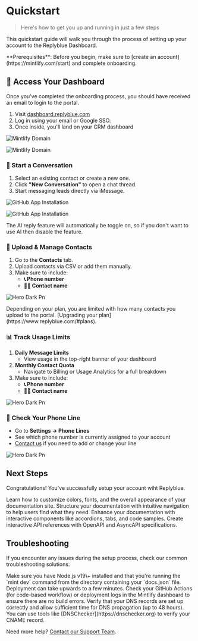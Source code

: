 # Quickstart

> Here's how to get you up and running in just a few steps

This quickstart guide will walk you through the process of setting up your account to the Replyblue Dashboard.

<Info>
  **Prerequisites**: Before you begin, make sure to [create an account](https://mintlify.com/start) and complete onboarding.
</Info>

## 🔐 Access Your Dashboard

Once you've completed the onboarding process, you should have received an email to login to the portal.

1. Visit [dashboard.replyblue.com](http://dashboard.replyblue.com)
2. Log in using your email or Google SSO.
3. Once inside, you'll land on your CRM dashboard

<Frame>
  <img
    src="https://mintlify.s3.us-west-1.amazonaws.com/mintlify/images/quickstart/mintlify-domain-light.png"
    alt="Mintlify Domain"
    className="block dark:hidden"
  />

  <img
    src="https://mintlify.s3.us-west-1.amazonaws.com/mintlify/images/quickstart/mintlify-domain-dark.png"
    alt="Mintlify Domain"
    className="hidden dark:block"
  />
</Frame>

### **💬 Start a Conversation**

1. Select an existing contact or create a new one.
2. Click **"New Conversation"** to open a chat thread.
3. Start messaging leads directly via iMessage.

<Frame>
  <img
    src="https://mintlify.s3.us-west-1.amazonaws.com/mintlify/images/quickstart/github-app-installation-light.png"
    alt="GitHub App Installation"
    className="block dark:hidden"
  />

  <img
    src="https://mintlify.s3.us-west-1.amazonaws.com/mintlify/images/quickstart/github-app-installation-dark.png"
    alt="GitHub App Installation"
    className="hidden dark:block"
  />
</Frame>

<Info>
  The AI reply feature will automatically be toggle on, so if you don't want to use AI then disable the feature. 
</Info>

### 📁 Upload & Manage Contacts

1. Go to the **Contacts** tab.
2. Upload contacts via CSV  or add them manually.
3. Make sure to include:
   - **📞  Phone number**
   - **🙍‍♂️ Contact name**

![Hero Dark Pn](/images/hero-dark.png)

<Info>
  Depending on your plan, you are limited with how many contacts you upload to the portal. [Upgrading your plan](https://www.replyblue.com/#plans).
</Info>

### 📊 Track Usage Limits

1. **Daily Message Limits**
   - View usage in the top-right banner of your dashboard
2. **Monthly Contact Quota**
   - Navigate to Billing or Usage Analytics for a full breakdown
3. Make sure to include:
   - **📞  Phone number**
   - **🙍‍♂️ Contact name**

![Hero Dark Pn](/images/hero-dark.png)

### 📲  **Check Your Phone Line**

- Go to **Settings → Phone Lines**
- See which phone number is currently assigned to your account
- [Contact us](mailto:hello@replybue.com) if you need to add or change your line

![Hero Dark Pn](/images/hero-dark.png)

## Next Steps

Congratulations\! You've successfully setup your account wiht Replyblue.

<Card title="Customize Your Theme" icon="paintbrush" horizontal href="themes">
  Learn how to customize colors, fonts, and the overall appearance of your documentation site.
</Card>

<Card title="Organize Navigation" icon="map" horizontal href="navigation#overview">
  Structure your documentation with intuitive navigation to help users find what they need.
</Card>

<Card title="Add Interactive Components" icon="puzzle" horizontal href="/components/accordions">
  Enhance your documentation with interactive components like accordions, tabs, and code samples.
</Card>

<Card title="Set Up API References" icon="code" horizontal href="/api-playground/overview">
  Create interactive API references with OpenAPI and AsyncAPI specifications.
</Card>

## Troubleshooting

If you encounter any issues during the setup process, check our common troubleshooting solutions:

<AccordionGroup>
  <Accordion title="Local preview not working">
    Make sure you have Node.js v19\+ installed and that you're running the `mint dev` command from the directory containing your `docs.json` file.
  </Accordion>
  <Accordion title="Changes not reflecting on live site">
    Deployment can take upwards to a few minutes. Check your GitHub Actions (for code-based workflow) or deployment logs in the Mintlify dashboard to ensure there are no build errors.
  </Accordion>
  <Accordion title="Custom domain not connecting">
    Verify that your DNS records are set up correctly and allow sufficient time for DNS propagation (up to 48 hours). You can use tools like [DNSChecker](https://dnschecker.org) to verify your CNAME record.
  </Accordion>
</AccordionGroup>

Need more help? [Contact our Support Team](mailto:hello@replybue.com).